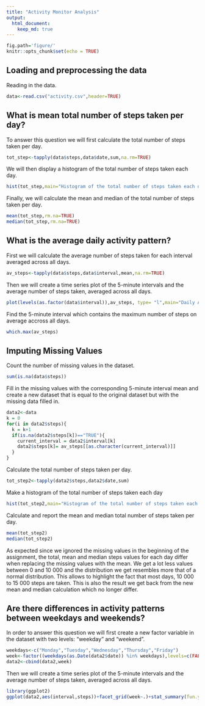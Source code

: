 ```yaml
---
title: "Activity Monitor Analysis"
output:
  html_document:
    keep_md: true
---
```


```r
fig.path='figure/'
knitr::opts_chunk$set(echo = TRUE)
```

## Loading and preprocessing the data

Reading in the data.

```r
data<-read.csv("activity.csv",header=TRUE)
```

## What is mean total number of steps taken per day?

To answer this question we will first calculate the total number of steps taken per day.

```r
tot_step<-tapply(data$steps,data$date,sum,na.rm=TRUE)
```

We will then display a histogram of the total number of steps taken each day.

```r
hist(tot_step,main="Histogram of the total number of steps taken each day",xlab="Total Number of Steps")
```

Finally, we will calculate the mean and median of the total number of steps taken per day.

```r
mean(tot_step,rm.na=TRUE)
median(tot_step,rm.na=TRUE)
```

## What is the average daily activity pattern?

First we will calculate the average number of steps taken for each interval averaged across all days.

```r
av_steps<-tapply(data$steps,data$interval,mean,na.rm=TRUE)
```

Then we will create a time series plot of the 5-minute intervals and the average number of steps taken, averaged across all days. 

```r
plot(levels(as.factor(data$interval)),av_steps, type= "l",main="Daily Activity Pattern",xlab='Minutes',ylab="Steps")
```

Find the 5-minute interval which contains the maximum number of steps on average accross all days. 
```r
which.max(av_steps)
```

## Imputing Missing Values 

Count the number of missing values in the dataset.

```r
sum(is.na(data$steps))
```

Fill in the missing values with the corresponding 5-minute interval mean and create a new dataset that is equal to the original dataset but with the missing data filled in.

```r
data2<-data
k = 0
for(i in data2$steps){
  k = k+1
  if(is.na(data2$steps[k])=="TRUE"){
    current_interval = data2$interval[k]
    data2$steps[k]= av_steps[[as.character(current_interval)]]
  }
}
```

Calculate the total number of steps taken per day.

```r
tot_step2<-tapply(data2$steps,data2$date,sum)
```

Make a histogram of the total number of steps taken each day

```r
hist(tot_step2,main="Histogram of the total number of steps taken each day",xlab="Total Number of Steps")
```

Calculate and report the mean and median total number of steps taken per day.

```r
mean(tot_step2)
median(tot_step2)
```

As expected since we ignored the missing values in the beginning of the assignment, the total, mean and median steps values for each day differ when replacing the missing values with the mean. We get a lot less values between 0 and 10 000 and the distribution we get resembles more that of a normal distribution. This allows to highlight the fact that most days, 10 000 to 15 000 steps are taken. This is also the result we get back from the new mean and median calculation which no longer differ. 

## Are there differences in activity patterns between weekdays and weekends?

In order to answer this question we will first create a new factor variable in the dataset with two levels: "weekday" and "weekend".

```r
weekdays<-c("Monday","Tuesday","Wednesday","Thursday","Friday")
week<-factor((weekdays(as.Date(data2$date)) %in% weekdays),levels=c(FALSE,TRUE),labels=c("weekend","weekday"))
data2<-cbind(data2,week)
```

Then we will create a time series plot of the 5-minute intervals and the average number of steps taken, averaged across all days. 

```r
library(ggplot2)
ggplot(data2,aes(interval,steps))+facet_grid(week~.)+stat_summary(fun.y=mean,geom="line")+labs(title="Activity patterns on weekdays and weekends",x="Minutes",y="Steps")
```